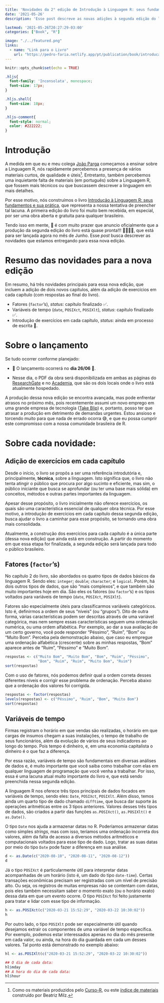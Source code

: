 ```yaml
---
title: 'Novidades da 2° edição de Introdução à Linguagem R: seus fundamentos e sua prática'
date: '2021-05-26'
description: 'Esse post descreve as novas adições à segunda edição do livro Introdução à Linguagem R: seus fundamentos e sua prática. Fatores (`factors`); Datas e variáveis de tempo (`date`, `POSIXct`); além da introdução de exercícios em cada capítulo, estão entre as principais novidades da próxima edição.'

lastmod: '2021-05-26T20:27:29-03:00'
categories: ["Book", "R"]

image: "./../featured.png"
links:
  - name: "Link para o Livro"
    url: "https://pedro-faria.netlify.app/pt/publication/book/introducao_linguagem_r/"
---
```


```r
knitr::opts_chunk$set(echo = TRUE)
```


```css
.hljs{
  font-family: 'Inconsolata', monospace;
  font-size: 17px;
}

.hljs.shell{
  font-size: 18px;
}

.hljs-comment{
  font-style: normal;
  color: #222222;
}
```

# Introdução

A medida em que eu e meu colega [João Parga](https://twitter.com/joaoparga) começamos a ensinar sobre a Linguagem R, nós rapidamente percebemos a presença de vários materiais curtos, de qualidade e úteis^[Como os materiais produzidos pelo [Curso-R](https://curso-r.com/material/), ou este [índice de materiais](https://materiais-estudo-r.netlify.app/) construído por Beatriz Milz.]. Entretanto, também percebemos uma inquietante falta de materiais (em português) sobre a Linguagem R, que fossem mais técnicos ou que buscassem descrever a linguagem em mais detalhes. 

Por esse motivo, nós construímos o livro [Introdução à Linguagem R: seus fundamentos e sua prática](https://pedro-faria.netlify.app/pt/publication/book/introducao_linguagem_r/), que representa a nossa tentativa de preencher tal lacuna. A primeira edição do livro foi muito bem recebida, em especial, por ser uma obra aberta e gratuita para qualquer brasileiro. 

Tendo isso em mente, 📣 é com muito prazer que anuncio oficialmente que a produção da segunda edição do livro está quase pronta!!! 🥳🎉🎊✨, que está para ser lançada agora no mês de Junho. Esse *post* busca descrever as novidades que estamos entregando para essa nova edição.


# Resumo das novidades para a nova edição

Em resumo, há três novidades principais para essa nova edição, que incluem a adição de dois novos capítulos, além da adição de exercícios em cada capítulo (com respostas ao final do livro).

- Fatores (`factor`'s), *status*: capítulo finalizado ✅.
- Variáveis de tempo (`date`, `POSIXct`, `POSIXlt`), *status*: capítulo finalizado ✅.
- Introdução de exercícios em cada capítulo, *status*: ainda em processo de escrita 🚧.




# Sobre o lançamento

Se tudo ocorrer conforme planejado:

- 📣 O lançamento ocorrerá no **dia 26/06** 📌.

- Nesse dia, o PDF da obra será disponibilizada em ambas as páginas do [ResearchGate](https://www.researchgate.net/publication/345985082_Introducao_a_Linguagem_R_seus_fundamentos_e_sua_pratica) e no [Academia](https://www.academia.edu/44520051/Introdu%C3%A7%C3%A3o_%C3%A0_Linguagem_R_seus_fundamentos_e_sua_pr%C3%A1tica), que são os dois locais onde o livro está atualmente hospedado. 


A produção dessa nova edição se encontra avançada, mas pode enfrentar atrasos no próximo mês, pois recentemente assumi um novo emprego em uma grande empresa de tecnologia ([Take Blip](https://www.take.net/)) e, portanto, posso ter que atrasar a produção em detrimento de demandas urgentes. Estou ansioso e torcendo muito para que nada de errado ocorra 😅, e que eu possa cumprir este compromisso com a nossa comunidade brasileira de R.



# Sobre cada novidade:

## Adição de exercícios em cada capítulo

Desde o início, o livro se propôs a ser uma referência introdutória e, principalmente, **técnica**, sobre a linguagem. Isto significa que, o livro não tenta atingir o público que procura por algo sucinto e eficiente, mas sim, o público iniciante que busca se aprofundar (ou ter uma base mais sólida) em conceitos, métodos e outras partes importantes da linguagem. 

Apesar desse propósito, o livro inicialmente não oferece exercícios, os quais são uma característica essencial de qualquer obra técnica. Por esse motivo, a introdução de exercícios em cada capítulo dessa segunda edição, busca ajudar o livro a caminhar para esse propósito, se tornando uma obra mais consolidada. 

Atualmente, a construção dos exercícios para cada capítulo é a única parte (dessa nova edição) que ainda está em construção. A partir do momento em que essa etapa for finalizada, a segunda edição será lançada para todo o público brasileiro.

## Fatores (`factor`'s)

No capítulo 2 do livro, são abordados os quatro tipos de dados básicos da linguagem R. Sendo eles: `integer`; `double`; `character`; e `logical`. Porém, há dois outros tipos de dados, que são "mais complexos", e que também são muito importantes hoje em dia. São eles os fatores (ou `factor`'s) e os tipos voltados para variáveis de tempo (`date`, `POSIXct`, `POSIXlt`). 

Fatores são especialmente úteis para classificarmos variáveis categóricos. Isto é, definirmos a ordem de seus "níveis" (ou "grupos"). Dito de outra forma, várias características podem ser descritas através de uma variável categórica, mas nem sempre essas características seguem uma ordenação numérica, ou uma ordem alfabética. Por exemplo, ao dar a sua avaliação de um certo governo, você pode responder "Péssimo", "Ruim", "Bom" ou "Muito Bom". Perceba pela demonstração abaixo, que caso eu empregue uma ordenação alfabética (crescente) sobre as minhas respostas, "Bom" aparece antes de "Ruim", "Péssimo" e "Muito Bom". 

```r
respostas <- c("Muito Bom", "Muito Bom", "Bom", "Ruim", "Péssimo",
               "Bom", "Ruim", "Ruim", "Muito Bom", "Ruim")
sort(respostas)
```

Com o uso de fatores, nós podemos definir qual a ordem correta desses diferentes níveis e corrigir esse problema de ordenação. Perceba abaixo que a ordenação dos valores foi corrigida.

```r
respostas <- factor(respostas)
levels(respostas) <- c("Péssimo", "Ruim", "Bom", "Muito Bom")
sort(respostas)
```




## Variáveis de tempo

Firmas registram o horário em que vendas são realizadas, o horário em que cargas de insumos chegam a suas instalações, o tempo de trabalho de seus funcionários, além da evolução de vários de seus indicadores ao longo do tempo. Pois tempo é dinheiro, e, em uma economia capitalista o dinheiro é o que faz a diferença. 

Por essa razão, variáveis de tempo são fundamentais em diversas análises de dados e, é muito importante que você saiba como trabalhar com elas em qualquer linguagem de programação que você venha a trabalhar. Por isso, essa é uma lacuna atual muito importante do livro e, que está sendo preenchida nessa segunda edição.

A linguagem R nos oferece três tipos principais de dados focados em variáveis de tempo, sendo eles: `Date`, `POSIXct`, `POSIXlt`. Além disso, temos ainda um quarto tipo de dado chamado `difftime`, que busca dar suporte às operações aritméticas entre os 3 tipos anteriores. Valores desses três tipos de dados, são criados a partir das funções `as.POSIXct()`, `as.POSIXlt()` e `as.Date()`.


O tipo `Date` nos ajuda a armazenar datas no R. Poderíamos armazenar datas como simples *strings*, mas com isso, teríamos uma ordenação incorreta dos valores, além da falta de acesso a diversos métodos aritméticos e computacionais voltados para esse tipo de dado. Logo, tratar as suas datas por meio do tipo `Date` pode fazer a diferença em sua análise.

```r
d <- as.Date(c("2020-08-10", "2020-08-11", "2020-08-12"))
d
```

Já o tipo `POSIXct` é particularmente útil para interpretar datas acompanhadas de um horário (isto é, um dado do tipo `date-time`). Certas transações econômicas precisam ser registradas com um nível de precisão alto. Ou seja, os registros de muitas empresas não se contentam com datas, pois eles também necessitam saber o momento exato (ou o horário exato) dessa data em que um evento ocorre. O tipo `POSIXct` foi feito justamente para tratar e lidar com esse tipo de informação.

```r
h <- as.POSIXct(c("2020-03-21 15:52:29", "2020-03-22 10:30:02"))
h
```


Por outro lado, o tipo `POSIXlt` pode ser especialmente útil quando desejamos extrair os componentes de uma variável de tempo específica. Por exemplo, podemos estar interessados apenas no dia do mês presente em cada valor, ou ainda, na hora do dia guardada em cada um desses valores. Tal ponto está demonstrado no exemplo abaixo:

```r
hl <- as.POSIXlt(c("2020-03-21 15:52:29", "2020-03-22 10:30:02"))

## O dia de cada data:
hl$mday
## A hora do dia de cada data:
hl$hour
```



